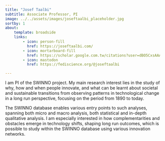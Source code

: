 ```yaml
---
title: "Josef Taalbi"
subtitle: Associate Professor, PI
image: ../../assets/images/joseftaalbi_placeholder.jpg
sortby: 1
about:
    template: broadside
    links:
        - icon: person-fill
          href: https://joseftaalbi.com/
        - icon: mortarboard-fill
          href: https://scholar.google.com.tw/citations?user=dBO5CxsAAAAJ&hl=sv&oi=ao
        - icon: mastodon
          href: https://fediscience.org/@joseftaalbi

---
```


I am PI of  the SWINNO project. My main research interest lies in the study of why, how and when people innovate, and what can be learnt about societal and sustainable transitions from observing patterns in technological change in a long run perspective, focusing on the period from 1890 to today. 

The SWINNO database enables various entry points to such analyses, spanning both micro and macro analysis, both statistical and in-depth qualitative analysis. I am especially interested in how complementarities and obstacles emerge in technology shifts, shaping long run outcomes, which is possible to study within the SWINNO database using various innovation networks.
